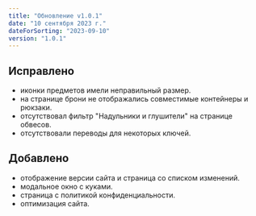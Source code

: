```yaml
---
title: "Обновление v1.0.1"
date: "10 сентября 2023 г."
dateForSorting: "2023-09-10"
version: "1.0.1"
---
```


## Исправлено
- иконки предметов имели неправильный размер.
- на странице брони не отображались совместимые контейнеры и рюкзаки.
- отсутствовал фильтр "Надульники и глушители" на странице обвесов.
- отсутствовали переводы для некоторых ключей.

## Добавлено
- отображение версии сайта и страница со списком изменений.
- модальное окно с куками.
- страница с политикой конфиденциальности.
- оптимизация сайта.
